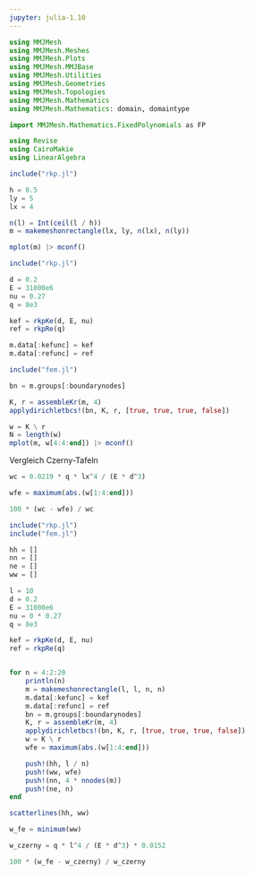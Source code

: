 ```yaml
---
jupyter: julia-1.10
---
```


```julia
using MMJMesh
using MMJMesh.Meshes
using MMJMesh.Plots
using MMJMesh.MMJBase
using MMJMesh.Utilities
using MMJMesh.Geometries
using MMJMesh.Topologies
using MMJMesh.Mathematics
using MMJMesh.Mathematics: domain, domaintype

import MMJMesh.Mathematics.FixedPolynomials as FP

using Revise
using CairoMakie
using LinearAlgebra

include("rkp.jl")
```

```julia
h = 0.5
ly = 5
lx = 4

n(l) = Int(ceil(l / h))
m = makemeshonrectangle(lx, ly, n(lx), n(ly))

mplot(m) |> mconf()
```

```julia
include("rkp.jl")

d = 0.2
E = 31000e6
nu = 0.27
q = 8e3

kef = rkpKe(d, E, nu)
ref = rkpRe(q)

m.data[:kefunc] = kef
m.data[:refunc] = ref
```

```julia
include("fem.jl")

bn = m.groups[:boundarynodes]

K, r = assembleKr(m, 4)
applydirichletbcs!(bn, K, r, [true, true, true, false])

w = K \ r
N = length(w)
mplot(m, w[4:4:end]) |> mconf()
```

Vergleich Czerny-Tafeln

```julia
wc = 0.0219 * q * lx^4 / (E * d^3)
```

```julia
wfe = maximum(abs.(w[1:4:end]))
```

```julia
100 * (wc - wfe) / wc
```

```julia
include("rkp.jl")
include("fem.jl")

hh = []
nn = []
ne = []
ww = []

l = 10
d = 0.2
E = 31000e6
nu = 0 * 0.27
q = 8e3

kef = rkpKe(d, E, nu)
ref = rkpRe(q)


for n = 4:2:20
    println(n)
    m = makemeshonrectangle(l, l, n, n)
    m.data[:kefunc] = kef
    m.data[:refunc] = ref
    bn = m.groups[:boundarynodes]
    K, r = assembleKr(m, 4)
    applydirichletbcs!(bn, K, r, [true, true, true, false])
    w = K \ r
    wfe = maximum(abs.(w[1:4:end]))

    push!(hh, l / n)
    push!(ww, wfe)
    push!(nn, 4 * nnodes(m))
    push!(ne, n)
end

scatterlines(hh, ww)
```

```julia
w_fe = minimum(ww)
```


```julia
w_czerny = q * l^4 / (E * d^3) * 0.0152
```


```julia
100 * (w_fe - w_czerny) / w_czerny
```